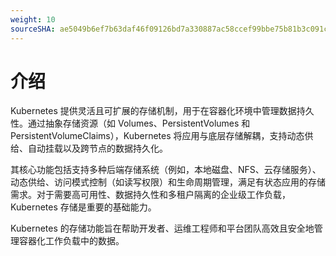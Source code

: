 ```yaml
---
weight: 10
sourceSHA: ae5049b6ef7b63daf46f09126bd7a330887ac58ccef99bbe75b81b3c091cfd1a
---
```


# 介绍

Kubernetes 提供灵活且可扩展的存储机制，用于在容器化环境中管理数据持久性。通过抽象存储资源（如 Volumes、PersistentVolumes 和 PersistentVolumeClaims），Kubernetes 将应用与底层存储解耦，支持动态供给、自动挂载以及跨节点的数据持久化。

其核心功能包括支持多种后端存储系统（例如，本地磁盘、NFS、云存储服务）、动态供给、访问模式控制（如读写权限）和生命周期管理，满足有状态应用的存储需求。对于需要高可用性、数据持久性和多租户隔离的企业级工作负载，Kubernetes 存储是重要的基础能力。

Kubernetes 的存储功能旨在帮助开发者、运维工程师和平台团队高效且安全地管理容器化工作负载中的数据。
